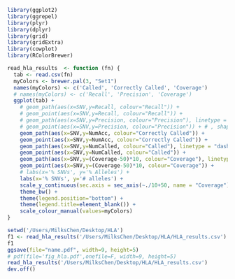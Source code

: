 ```r
library(ggplot2)
library(ggrepel)
library(plyr)
library(dplyr)
library(grid)
library(gridExtra)
library(cowplot)
library(RColorBrewer)
```

```r
read_hla_results  <- function (fn) {
  tab <- read.csv(fn)
  myColors <- brewer.pal(3, "Set1")
  names(myColors) <- c('Called', 'Correctly Called', 'Coverage')
  # names(myColors) <- c('Recall', 'Precision', 'Coverage')
  ggplot(tab) +
    # geom_path(aes(x=SNV,y=Recall, colour="Recall")) +
    # geom_point(aes(x=SNV,y=Recall, colour="Recall")) +
    # geom_path(aes(x=SNV,y=Precision, colour="Precision"), linetype = "dashed") +
    # geom_point(aes(x=SNV,y=Precision, colour="Precision")) + # , shape=18, size=3) +
    geom_path(aes(x=SNV,y=NumAcc, colour="Correctly Called")) +
    geom_point(aes(x=SNV,y=NumAcc, colour="Correctly Called")) +
    geom_path(aes(x=SNV,y=NumCalled, colour="Called"), linetype = "dashed") +
    geom_point(aes(x=SNV,y=NumCalled, colour="Called")) +
    geom_path(aes(x=SNV,y=(Coverage-50)*10, colour="Coverage"), linetype = "dotted") +
    geom_point(aes(x=SNV,y=(Coverage-50)*10, colour="Coverage")) +
    # labs(x='% SNVs', y='% Alleles') +
    labs(x='% SNVs', y='# alleles') +
    scale_y_continuous(sec.axis = sec_axis(~./10+50, name = "Coverage")) + 
    theme_bw() +
    theme(legend.position="bottom") +
    theme(legend.title=element_blank()) +
    scale_colour_manual(values=myColors)
}
```
```r
setwd('/Users/MilksChen/Desktop/HLA')
f1 <- read_hla_results('/Users/MilksChen/Desktop/HLA/HLA_results.csv')
f1
ggsave(file="name.pdf", width=9, height=5)
# pdf(file='fig_hla.pdf',onefile=F, width=9, height=5)
read_hla_results('/Users/MilksChen/Desktop/HLA/HLA_results.csv')
dev.off()
```